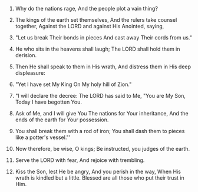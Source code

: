 
1. Why do the nations rage, And the people plot a vain thing?

2. The kings of the earth set themselves, And the rulers take counsel together, Against the LORD and against His Anointed, saying,

3. "Let us break Their bonds in pieces And cast away Their cords from us."

4. He who sits in the heavens shall laugh; The LORD shall hold them in derision.

5. Then He shall speak to them in His wrath, And distress them in His deep displeasure:

6. "Yet I have set My King On My holy hill of Zion."

7. "I will declare the decree: The LORD has said to Me, "You are My Son, Today I have begotten You.

8. Ask of Me, and I will give You The nations for Your inheritance, And the ends of the earth for Your possession.

9. You shall break them with a rod of iron; You shall dash them to pieces like a potter's vessel."'

10. Now therefore, be wise, O kings; Be instructed, you judges of the earth.

11. Serve the LORD with fear, And rejoice with trembling.

12. Kiss the Son, lest He be angry, And you perish in the way, When His wrath is kindled but a little. Blessed are all those who put their trust in Him.


